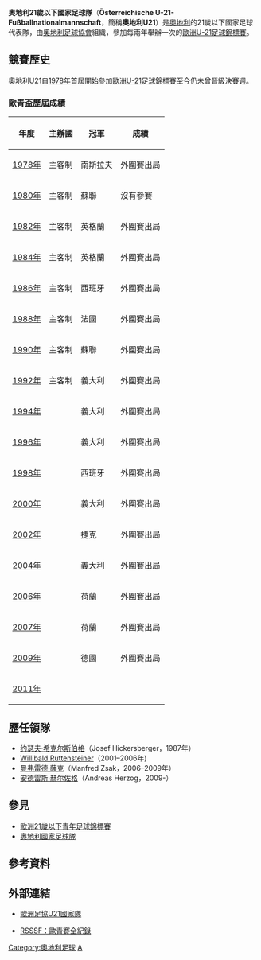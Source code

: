 {{Infobox 國家足球代表隊  
| Name               = 奧地利U21<br />''Österreich U21'' 
| Badge              = Logo ÖFB.svg 
| Nickname           =  
| Association        = [[奧地利足球協會|奧地利足球協會]] 
| FIFA Trigramme     = AUT
| Coach              = {{flagicon|AUT}} [[安德雷斯·赫尔佐格|安德雷斯·赫尔佐格]]<br />（Andreas Herzog） 
| Captain            = Franz Schiemer 
| Most caps          = [[拉马赞·厄兹坎|拉马赞·厄兹坎]]<br />（Ramazan Özcan，24次） 
| Top scorer         = [[阿诺德·威特尔|阿诺德·威特尔]]<br />（Arnold Wetl，10球） 
| pattern_la1 =  |pattern_b1 = |pattern_ra1 =  
| leftarm1    = D80010 |body1 = D80010 |rightarm1 = D80010 |shorts1 = FFFFFF |socks1 = D80010 
| pattern_la2 =  |pattern_b2 = |pattern_ra2 =  
| leftarm2    = 000000 |body2 = 000000 |rightarm2 = 000000 |shorts2 = 000000 |socks2 = 000000 
| First game         = {{Flagicon|CZE}} [[捷克斯洛伐克21歲以下國家足球隊|捷克斯洛伐克U21]] 1-2 奧地利U21 {{Flagicon|AUT}}<br /><small>（1977年3月9日，[[捷克斯洛伐克|捷克斯洛伐克]]，[[Břeclav|布熱茨拉夫]]） </small>
| Largest win        = {{Flagicon|AUT}} 奧地利U21 10-0 {{fbu-rt|21|LIE}} <br /><small>（1990年10月16日，[[奧地利|奧地利]]，[[Wiener_Neudorf|維也納諾伊多夫]]） </small> 
| Largest loss       = {{Flagicon|CZE}} [[捷克斯洛伐克21歲以下國家足球隊|捷克斯洛伐克U21]] 6-0 奧地利U21 {{Flagicon|AUT}}<br /><small>（1990年5月11日，[[捷克斯洛伐克|捷克斯洛伐克]]，[[Chlum_u_Třeboně|Chlum u Třeboně]]） </small> <br /><center><small>（''只計算正式比賽紀錄''）</small></center> 
| UEFAu21Champ apps  = 0 
| UEFAu21Champ first =  
| UEFAu21Champ best  = 
}}
'''奧地利21歲以下國家足球隊'''（'''Österreichische U-21-Fußballnationalmannschaft'''，簡稱'''奧地利U21'''）是[[奧地利|奧地利]]的21歲以下國家足球代表隊，由[[奧地利足球協會|奧地利足球協會]]組織，參加每兩年舉辦一次的[[歐洲U-21足球錦標賽|歐洲U-21足球錦標賽]]。

== 競賽歷史 ==
奧地利U21自[[1978_UEFA_European_Under-21_Football_Championship|1978年]]首屆開始參加[[歐洲U-21足球錦標賽|歐洲U-21足球錦標賽]]至今仍未曾晉級決賽週。

=== 歐青盃歷屆成績 ===
{| class="wikitable" cellpadding=5
|-
! 年度 !! 主辦國 !! 冠軍 !! 成績
|-
|[[1978_UEFA_European_Under-21_Football_Championship|1978年]] || 主客制 || {{flagicon|YUG}} 南斯拉夫 || 外圍賽出局
|-
|[[1980_UEFA_European_Under-21_Football_Championship|1980年]] || 主客制 || {{flagicon|USSR}} 蘇聯 || 沒有參賽
|- 
|[[1982_UEFA_European_Under-21_Football_Championship|1982年]] || 主客制 || {{flagicon|ENG}} 英格蘭 || 外圍賽出局
|- 
|[[1984_UEFA_European_Under-21_Football_Championship|1984年]] || 主客制 || {{flagicon|ENG}} 英格蘭 || 外圍賽出局
|- 
|[[1986_UEFA_European_Under-21_Football_Championship|1986年]] || 主客制 || {{flagicon|ESP}} 西班牙 || 外圍賽出局
|-
|[[1988_UEFA_European_Under-21_Football_Championship|1988年]] || 主客制 || {{flagicon|FRA}} 法國 || 外圍賽出局
|-
|[[1990_UEFA_European_Under-21_Football_Championship|1990年]] || 主客制 || {{flagicon|USSR}} 蘇聯 || 外圍賽出局
|-
|[[1992_UEFA_European_Under-21_Football_Championship|1992年]] || 主客制 || {{flagicon|ITA}} 義大利 || 外圍賽出局
|-  
|[[1994_UEFA_European_Under-21_Football_Championship|1994年]] || {{FRA}} || {{flagicon|ITA}} 義大利 || 外圍賽出局
|- 
|[[1996_UEFA_European_Under-21_Football_Championship|1996年]] || {{ESP}} || {{flagicon|ITA}} 義大利 || 外圍賽出局 
|- 
|[[1998_UEFA_European_Under-21_Football_Championship|1998年]] || {{ROM}} || {{flagicon|ESP}} 西班牙 || 外圍賽出局
|- 
|[[2000_UEFA_European_Under-21_Football_Championship|2000年]] || {{SVK}} || {{flagicon|ITA}} 義大利 || 外圍賽出局
|-
|[[2002_UEFA_European_Under-21_Football_Championship|2002年]] || {{SUI}} || {{flagicon|CZE}} 捷克 || 外圍賽出局
|- 
|[[2004_UEFA_European_Under-21_Football_Championship|2004年]] || {{GER}} || {{flagicon|ITA}} 義大利 || 外圍賽出局
|- 
|[[2006_UEFA_European_Under-21_Football_Championship|2006年]] || {{POR}} || {{flagicon|NED}} 荷蘭 || 外圍賽出局
|- 
|[[2007年歐洲U-21足球錦標賽|2007年]] || {{NED}} || {{flagicon|NED}} 荷蘭 || 外圍賽出局
|-
|[[2009年歐洲U-21足球錦標賽|2009年]] || {{SWE}} || {{flagicon|GER}} 德國 || 外圍賽出局
|- 
|[[2011年歐洲U-21足球錦標賽|2011年]] || {{DEN}} ||  ||
|}

== 歷任領隊 ==
* [[约瑟夫·希克尔斯伯格|约瑟夫·希克尔斯伯格]]（Josef Hickersberger，1987年）
* [[Willibald_Ruttensteiner|Willibald Ruttensteiner]]（2001–2006年)
* [[曼弗雷德·薩克|曼弗雷德·薩克]]（Manfred Zsak，2006–2009年）
* [[安德雷斯·赫尔佐格|安德雷斯·赫尔佐格]]（Andreas Herzog，2009-）

== 參見 ==
* [[歐洲21歲以下青年足球錦標賽|歐洲21歲以下青年足球錦標賽]]
* [[奧地利國家足球隊|奧地利國家足球隊]]

== 參考資料 ==
{{reflist}}

== 外部連結 ==
{{Commonscat|Category:Players of Austria national under-21 football team}}
* {{en}}[http://www.uefa.com/competitions/under21/teams/team=200008/index.html 歐洲足協U21國家隊]{{Wayback|url=http://www.uefa.com/competitions/under21/teams/team=200008/index.html |date=20071014023547 }}
* {{en}}[http://www.rsssf.com/tablese/europe-u21.html RSSSF：歐青賽全紀錄]{{Wayback|url=http://www.rsssf.com/tablese/europe-u21.html |date=20051213223313 }}

{{奧地利足球架構}}
{{UEFA under-21 teams}}

[[Category:奧地利足球|Category:奧地利足球]]
[[Category:歐洲U21國家足球隊|A]]